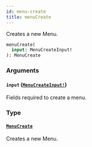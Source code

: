 ```yaml
---
id: menu-create
title: menuCreate
---
```


Creates a new Menu.

```graphql
menuCreate(
  input: MenuCreateInput!
): MenuCreate

```

### Arguments

#### `input` ([`MenuCreateInput!`](/developer/api-reference/inputs/menu-create-input.mdx))

Fields required to create a menu.

### Type

#### [`MenuCreate`](/developer/api-reference/objects/menu-create.mdx)

Creates a new Menu.
